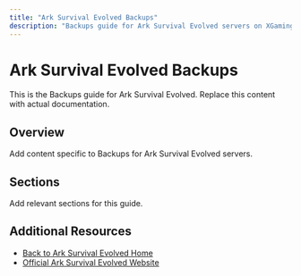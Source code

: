 ```yaml
---
title: "Ark Survival Evolved Backups"
description: "Backups guide for Ark Survival Evolved servers on XGamingServer"
---
```


# Ark Survival Evolved Backups

This is the Backups guide for Ark Survival Evolved. Replace this content with actual documentation.

## Overview

Add content specific to Backups for Ark Survival Evolved servers.

## Sections

Add relevant sections for this guide.

## Additional Resources

- [Back to Ark Survival Evolved Home](./index)
- [Official Ark Survival Evolved Website](https://example.com)
